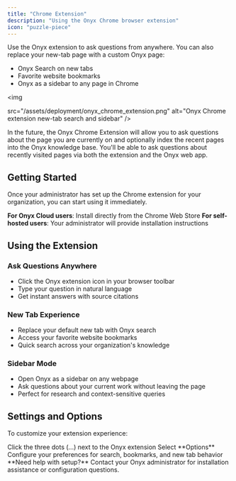 ```yaml
---
title: "Chrome Extension"
description: "Using the Onyx Chrome browser extension"
icon: "puzzle-piece"
---
```


Use the Onyx extension to ask questions from anywhere. You can also replace your new-tab page with a custom Onyx page:

- Onyx Search on new tabs
- Favorite website bookmarks
- Onyx as a sidebar to any page in Chrome

<Frame>

  <img

  src="/assets/deployment/onyx_chrome_extension.png" alt="Onyx Chrome extension new-tab search and sidebar" />
</Frame>

<Note>
  In the future,
  the Onyx Chrome Extension will allow you to ask questions about the page you are currently on and optionally index the
  recent pages into the Onyx knowledge base.
  You'll be able to ask questions about recently visited pages via both the extension and the Onyx web app.
</Note>

## Getting Started

Once your administrator has set up the Chrome extension for your organization, you can start using it immediately.

**For Onyx Cloud users**: Install directly from the Chrome Web Store **For self-hosted users**:
Your administrator will provide installation instructions

## Using the Extension

### **Ask Questions Anywhere**

- Click the Onyx extension icon in your browser toolbar
- Type your question in natural language
- Get instant answers with source citations

### **New Tab Experience**

- Replace your default new tab with Onyx search
- Access your favorite website bookmarks
- Quick search across your organization's knowledge

### **Sidebar Mode**

- Open Onyx as a sidebar on any webpage
- Ask questions about your current work without leaving the page
- Perfect for research and context-sensitive queries

## Settings and Options

To customize your extension experience:

<Steps>
  <Step title="Open extension menu">
    Click the three dots (...) next to the Onyx extension
  </Step>

  <Step title="Open Options">
    Select **Options**
  </Step>

  <Step title="Configure preferences">
    Configure your preferences for search, bookmarks, and new tab behavior
  </Step>
</Steps>

<Info>
  **Need help with setup?** Contact your Onyx administrator for installation assistance or configuration questions.
</Info>
